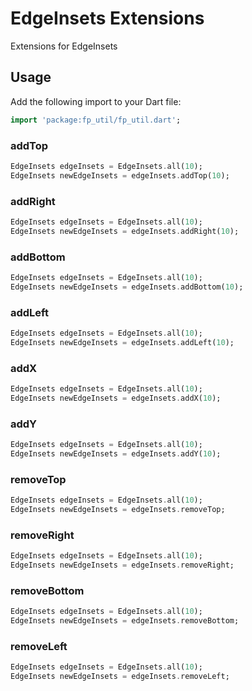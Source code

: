# EdgeInsets Extensions
Extensions for EdgeInsets

## Usage
Add the following import to your Dart file:
```dart
import 'package:fp_util/fp_util.dart';
```

### addTop
```dart title="add value in top of EdgeInsets"
EdgeInsets edgeInsets = EdgeInsets.all(10);
EdgeInsets newEdgeInsets = edgeInsets.addTop(10);
```

### addRight
```dart title="add value in right of EdgeInsets"
EdgeInsets edgeInsets = EdgeInsets.all(10);
EdgeInsets newEdgeInsets = edgeInsets.addRight(10);
```

### addBottom
```dart title="add value in bottom of EdgeInsets"
EdgeInsets edgeInsets = EdgeInsets.all(10);
EdgeInsets newEdgeInsets = edgeInsets.addBottom(10);
```

### addLeft
```dart title="add value in left of EdgeInsets"
EdgeInsets edgeInsets = EdgeInsets.all(10);
EdgeInsets newEdgeInsets = edgeInsets.addLeft(10);
```

### addX
```dart title="add value in left and right of EdgeInsets"
EdgeInsets edgeInsets = EdgeInsets.all(10);
EdgeInsets newEdgeInsets = edgeInsets.addX(10);
```

### addY
```dart title="add value in top and bottom of EdgeInsets"
EdgeInsets edgeInsets = EdgeInsets.all(10);
EdgeInsets newEdgeInsets = edgeInsets.addY(10);
```

### removeTop
```dart title="remove value in top of EdgeInsets"
EdgeInsets edgeInsets = EdgeInsets.all(10);
EdgeInsets newEdgeInsets = edgeInsets.removeTop;
```

### removeRight
```dart title="remove value in right of EdgeInsets"
EdgeInsets edgeInsets = EdgeInsets.all(10);
EdgeInsets newEdgeInsets = edgeInsets.removeRight;
```

### removeBottom
```dart title="remove value in bottom of EdgeInsets"
EdgeInsets edgeInsets = EdgeInsets.all(10);
EdgeInsets newEdgeInsets = edgeInsets.removeBottom;
```

### removeLeft
```dart title="remove value in left of EdgeInsets"
EdgeInsets edgeInsets = EdgeInsets.all(10);
EdgeInsets newEdgeInsets = edgeInsets.removeLeft;
```

